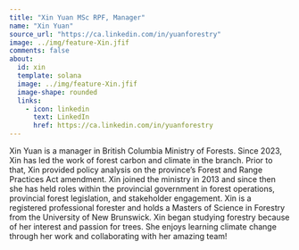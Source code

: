 ```yaml
---
title: "Xin Yuan MSc RPF, Manager"
name: "Xin Yuan"
source_url: "https://ca.linkedin.com/in/yuanforestry"
image: ../img/feature-Xin.jfif
comments: false
about: 
  id: xin
  template: solana
  image: ../img/feature-Xin.jfif
  image-shape: rounded
  links: 
    - icon: linkedin
      text: LinkedIn
      href: https://ca.linkedin.com/in/yuanforestry
---
```


:::{#xin}

Xin Yuan is a manager in British Columbia Ministry of Forests. Since
2023, Xin has led the work of forest carbon and climate in the branch.
Prior to that, Xin provided policy analysis on the province's Forest and
Range Practices Act amendment. Xin joined the ministry in 2013 and since
then she has held roles within the provincial government in forest
operations, provincial forest legislation, and stakeholder engagement.
Xin is a registered professional forester and holds a Masters of Science
in Forestry from the University of New Brunswick. Xin began studying
forestry because of her interest and passion for trees. She enjoys
learning climate change through her work and collaborating with her
amazing team!

:::